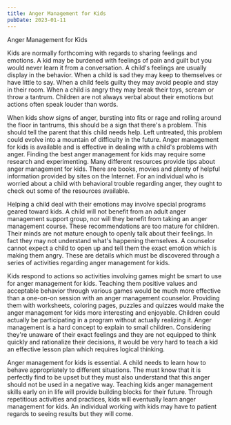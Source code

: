 ```yaml
---
title: Anger Management for Kids
pubDate: 2023-01-11
---
```


Anger Management for Kids

Kids are normally forthcoming with regards to sharing feelings and emotions. A kid may be burdened with feelings of pain and guilt but you would never learn it from a conversation. A child's feelings are usually display in the behavior. When a child is sad they may keep to themselves or have little to say. When a child feels guilty they may avoid people and stay in their room. When a child is angry they may break their toys, scream or throw a tantrum. Children are not always verbal about their emotions but actions often speak louder than words.

When kids show signs of anger, bursting into fits or rage and rolling around the floor in tantrums, this should be a sign that there's a problem. This should tell the parent that this child needs help. Left untreated, this problem could evolve into a mountain of difficulty in the future. Anger management for kids is available and is effective in dealing with a child's problems with anger. Finding the best anger management for kids may require some research and experimenting. Many different resources provide tips about anger management for kids. There are books, movies and plenty of helpful information provided by sites on the Internet. For an individual who is worried about a child with behavioral trouble regarding anger, they ought to check out some of the resources available.

Helping a child deal with their emotions may involve special programs geared toward kids. A child will not benefit from an adult anger management support group, nor will they benefit from taking an anger management course. These recommendations are too mature for children. Their minds are not mature enough to openly talk about their feelings. In fact they may not understand what's happening themselves. A counselor cannot expect a child to open up and tell them the exact emotion which is making them angry. These are details which must be discovered through a series of activities regarding anger management for kids. 

Kids respond to actions so activities involving games might be smart to use for anger management for kids. Teaching them positive values and acceptable behavior through various games would be much more effective than a one-on-on session with an anger management counselor. Providing them with worksheets, coloring pages, puzzles and quizzes would make the anger management for kids more interesting and enjoyable. Children could actually be participating in a program without actually realizing it. Anger management is a hard concept to explain to small children. Considering they're unaware of their exact feelings and they are not equipped to think quickly and rationalize their decisions, it would be very hard to teach a kid an effective lesson plan which requires logical thinking.

Anger management for kids is essential. A child needs to learn how to behave appropriately to different situations. The must know that it is perfectly find to be upset but they must also understand that this anger should not be used in a negative way. Teaching kids anger management skills early on in life will provide building blocks for their future. Through repetitious activities and practices, kids will eventually learn anger management for kids. An individual working with kids may have to patient regards to seeing results but they will come.